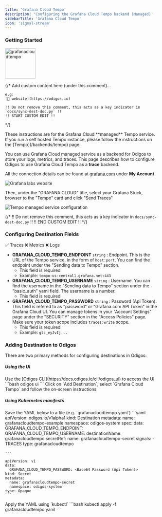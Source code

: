 ```yaml
---
title: 'Grafana Cloud Tempo'
description: 'Configuring the Grafana Cloud Tempo backend (Managed)'
sidebarTitle: 'Grafana Cloud Tempo'
icon: 'signal-stream'
---
```


### Getting Started

<img src='https://d15jtxgb40qetw.cloudfront.net/grafana.svg' alt='grafanacloudtempo' width="100" height="100" className="not-prose" />

{/*
    Add custom content here (under this comment)...

    e.g:
    [🔗 website](https://odigos.io)

    !! Do not remove this comment, this acts as a key indicator in `docs/sync-dest-doc.py` !!
    !! START CUSTOM EDIT !!
*/}

<Note>
  These instructions are for the Grafana Cloud **managed** Tempo service. If you run a self hosted Tempo instance, please follow the instructions on the [Tempo](/backends/tempo) page.
</Note>

You can use Grafana Cloud managed service as a backend for Odigos to store your logs, metrics, and traces. This page describes how to configure Odigos to use Grafana Cloud Tempo as a **trace** backend.

All the connection details can be found at [grafana.com](https://grafana.com) under **My Account**

<Frame>
  <img src="/backends/images/grafanacloud1.png" alt="Grafana labs website" />
</Frame>

Then, under the "GRAFANA CLOUD" title, select your Grafana Stuck, browser to the "Tempo" card and click "Send Traces"

<Frame>
  <img src="/backends/images/grafanacloud4.png" alt="Tempo managed service configuration" />
</Frame>

{/*
    !! Do not remove this comment, this acts as a key indicator in `docs/sync-dest-doc.py` !!
    !! END CUSTOM EDIT !!
*/}

### Configuring Destination Fields

<Accordion title="Supported Signals:">
  ✅ Traces
  ❌ Metrics
  ❌ Logs
</Accordion>

- **GRAFANA_CLOUD_TEMPO_ENDPOINT** `string` : Endpoint. This is the URL of the Tempo service, in the form of `host:port`. You can find the endpoint under the "Sending data to Tempo" section.
  - This field is required
  - Example: `tempo-us-central1.grafana.net:443`
- **GRAFANA_CLOUD_TEMPO_USERNAME** `string` : Username. You can find the username in the "Sending data to Tempo" section under the "basic_auth" yaml field. The username is a number.
  - This field is required
- **GRAFANA_CLOUD_TEMPO_PASSWORD** `string` : Password (Api Token). This field is refered to as "password" or "Grafana.com API Token" in the Grafana Cloud UI. You can manage tokens in your "Account Settings" page under the "SECURITY" section in the "Access Policies" page. Make sure your token scope includes `traces:write` scope.
  - This field is required
  - Example: `glc_eyJvIj...`

### Adding Destination to Odigos

There are two primary methods for configuring destinations in Odigos:

##### **Using the UI**

<Steps>
  <Step>
    Use the [Odigos CLI](https://docs.odigos.io/cli/odigos_ui) to access the UI
    ```bash
    odigos ui
    ```
  </Step>
  <Step>
    Click on `Add Destination`, select `Grafana Cloud Tempo` and follow the on-screen instructions
  </Step>
</Steps>

##### **Using Kubernetes manifests**

<Steps>
  <Step>
    Save the YAML below to a file (e.g. `grafanacloudtempo.yaml`)
    ```yaml
    apiVersion: odigos.io/v1alpha1
    kind: Destination
    metadata:
      name: grafanacloudtempo-example
      namespace: odigos-system
    spec:
      data:
        GRAFANA_CLOUD_TEMPO_ENDPOINT: <Endpoint>
        GRAFANA_CLOUD_TEMPO_USERNAME: <Username>
      destinationName: grafanacloudtempo
      secretRef:
        name: grafanacloudtempo-secret
      signals:
      - TRACES
      type: grafanacloudtempo

    ---

    apiVersion: v1
    data:
      GRAFANA_CLOUD_TEMPO_PASSWORD: <Base64 Password (Api Token)>
    kind: Secret
    metadata:
      name: grafanacloudtempo-secret
      namespace: odigos-system
    type: Opaque
    ```
  </Step>
  <Step>
    Apply the YAML using `kubectl`
    ```bash
    kubectl apply -f grafanacloudtempo.yaml
    ```
  </Step>
</Steps>